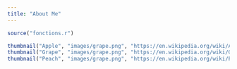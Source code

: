 ```yaml
---
title: "About Me"
---
```




```r
source("fonctions.r")
```


```r
thumbnail("Apple", "images/grape.png", "https://en.wikipedia.org/wiki/Apple")
thumbnail("Grape", "images/grape.png", "https://en.wikipedia.org/wiki/Grape")
thumbnail("Peach", "images/grape.png", "https://en.wikipedia.org/wiki/Peach")
```



